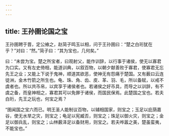 ```yaml
---
---
---
```

title: 王孙圉论国之宝
---


王孙圉聘于晋，定公飨之，赵简子鸣玉以相，问于王孙圉曰：“楚之白珩犹在乎？”对曰：“然。”简子曰：“其为宝也，几何矣。”

曰：“未尝为宝。楚之所宝者，曰观射父，能作训辞，以行事于诸侯，使无以寡君为口实。又有左史倚相，能道训典，以叙百物，以朝夕献善败于寡君，使寡君无忘先王之业；又能上下说于鬼神，顺道其欲恶，使神无有怨痛于楚国。又有薮曰云连徒洲，金木竹箭之所生也。龟、珠、角、齿、皮、革、羽、毛，所以备赋，以戒不虞者也。所以共币帛，以宾享于诸侯者也。若诸侯之好币具，而导之以训辞，有不虞之备，而皇神相之，寡君其可以免罪于诸侯，而国民保焉。此楚国之宝也。若夫白珩，先王之玩也，何宝之焉？

“圉闻国之宝六而已。明王圣人能制议百物，以辅相国家，则宝之；玉足以庇荫嘉谷，使无水旱之灾，则宝之；龟足以宪臧否，则宝之；珠足以御火灾，则宝之；金足以御兵乱，则宝之；山林薮泽足以备财用，则宝之。若夫哗嚣之美，楚虽蛮夷，不能宝也。”


